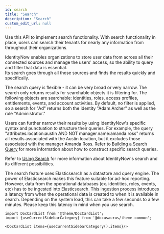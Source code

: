 ```yaml
---
id: search
title: "Search"
description: "Search"
custom_edit_url: null
---
```




Use this API to implement search functionality. 
With search functionality in place, users can search their tenants for nearly any information from throughout their organizations. 

IdentityNow enables organizations to store user data from across all their connected sources and manage the users' access, so the ability to query and filter that data is essential.  
Its search goes through all those sources and finds the results quickly and specifically. 

The search query is flexible - it can be very broad or very narrow. 
The search only returns results for searchable objects it is filtering for. 
The following objects are searchable: identities, roles, access profiles, entitlements, events, and account activities. 
By default, no filter is applied, so a search for "Ad" returns both the identity "Adam.Archer" as well as the role "Administrator."

Users can further narrow their results by using IdentityNow's specific syntax and punctuation to structure their queries. 
For example, the query "attributes.location:austin AND NOT manager.name:amanda.ross" returns all results associated with the Austin location, but it excludes those associated with the manager Amanda Ross.
Refer to [Building a Search Query](https://documentation.sailpoint.com/saas/help/search/building-query.html) for more information about how to construct specific search queries. 

Refer to [Using Search](https://documentation.sailpoint.com/saas/help/search/index.html) for more information about IdentityNow's search and its different possibilities. 

The search feature uses Elasticsearch as a datastore and query engine. 
The power of Elasticsearch makes this feature suitable for ad-hoc reporting.
However, data from the operational databases (ex. identities, roles, events, etc) has to be ingested into Elasticsearch. 
This ingestion process introduces a latency from when the operational data is created to when it is available in search. 
Depending on the system load, this can take a few seconds to a few minutes. 
Please keep this latency in mind when you use search.




```mdx-code-block
import DocCardList from '@theme/DocCardList';
import {useCurrentSidebarCategory} from '@docusaurus/theme-common';

<DocCardList items={useCurrentSidebarCategory().items}/>
```
      
